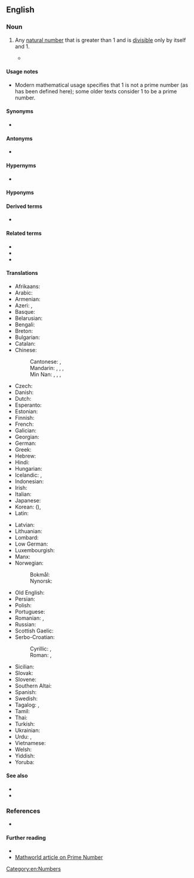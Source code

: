 {{also|prime-number}}
==English==

===Noun===
{{en-noun}}

# {{lb|en|number theory}} Any [[natural number]] that is greater than 1 and is [[divisible]] only by itself and 1.
#* {{quote-magazine|year=2013|month=July-August|author=[http://www.americanscientist.org/authors/detail/sarah-glaz Sarah Glaz]|title=[http://www.americanscientist.org/issues/pub/2013/4/ode-to-prime-numbers Ode to Prime Numbers]|volume=101|issue=4|magazine={{w|American Scientist}}|passage=Some poems, echoing the purpose of early poetic treatises on scientific principles, attempt to elucidate the mathematical concepts that underlie '''prime numbers'''. Others play with primes’ cultural associations. Still others derive their structure from mathematical patterns involving primes.}}
#: {{ux|en|Every natural number greater than 1 can be factorized into '''prime numbers'''.}}

====Usage notes====
* Modern mathematical usage specifies that 1 is not a prime number (as has been defined here); some older texts consider 1 to be a prime number.

====Synonyms====
* {{l|en|prime}}

====Antonyms====
* {{l|en|composite number}}

====Hypernyms====
* {{l|en|number}}

====Hyponyms====
{{hyp4|lang=en|[[additive prime number]]
|[[annihilating prime number]]
|[[Bell number prime number]]
|[[Carol prime number]]
|[[Catalan prime number]]
|[[centered decagonal prime number]]
|[[centered heptagonal prime number]]
|[[centered square prime number]]
|[[centered triangular prime number]]
|[[Chen prime number]]
|[[circular prime number]]
|[[cousin prime number]]
|[[Cuban prime number]]
|[[Cullen prime number]]
|[[delannoy number prime number]]
|[[deletable prime number]]
|[[dihedral prime number]]
|[[double factorial prime number]]
|[[double Mersenne prime number]]
|[[Eisenstein prime number without imaginary part]]
|[[emirp]]
|[[Euclid prime number]]
|[[Euclid-Mullin Sequence prime number]]
|[[Euler irregular prime number]]
|[[even prime number]]
|[[factorial prime number]]
|[[Fermat prime number]]
|[[Fibonacci prime number]]
|[[fortunate prime number]]
|[[Gaussian prime number]]
|[[generalized Fermat prime number base 10]]
|[[Genocchi number prime number]]
|[[Gilda's prime number]]
|[[good prime number]]
|[[happy prime number]]
|[[harmonic prime number]]
|[[Higgs prime number for squares]]
|[[highly cototient number prime number]]
|[[irregular prime number]]
|[[isolated prime number]]
|[[Kynea prime number]]
|[[left-truncatable prime number]]
|[[Leyland prime number]]
|[[long prime number]]
|[[Lucas prime number]]
|[[lucky prime number]]
|[[Markov prime number]]
|[[Mersenne prime number]]
|[[Mills prime number]]
|[[minimal prime number]]
|[[Motzkin prime number]]
|[[Newman–Shanks–Williams prime number]]
|[[non-generous prime number]]
|[[odd prime number]]
|[[Padovan prime number]]
|[[palindromic prime number]]
|[[palindromic wing prime number]]
|[[partition prime number]]
|[[Pell prime number]]
|[[permutable prime number]]
|[[Perrin prime number]]
|[[Pierpont prime number]]
|[[Pillai prime number]]
|[[prime number of Binary Quadratic Form]]
|[[primeval prime number]]
|[[primorial prime number]]
|[[Proth prime number]]
|[[Pythagorean prime number]]
|[[Quartan prime number]]
|[[Ramanujan prime number]]
|[[regular prime number]]
|[[repunit prime number]]
|[[right-truncatable prime number]]
|[[safe prime number]]
|[[Schröder prime number]]
|[[Schröder-Hipparchus number prime number]]
|[[self prime number]]
|[[sexy prime number]]
|[[Smarandache-Wellin prime number]]
|[[Smarandache–Wellin prime number]]
|[[Solinas prime number]]
|[[Sophie Germain prime number]]
|[[star prime number]]
|[[Stern prime number]]
|[[super-prime number]]
|[[supersingular prime number]]
|[[swinging prime number]]
|[[Thabit number prime number]]
|[[twin prime number]]
|[[two-sided prime number]]
|[[Ulam number prime number]]
|[[unique prime number]]
|[[Wagstaff prime number]]
|[[Wall–Sun–Sun prime number]]
|[[Weakly prime numbers]]
|[[Wedderburn-Etherington number prime number]]
|[[Wieferich prime number]]
|[[Wilson prime number]]
|[[Wolstenholme prime number]]
|[[Woodall prime number]]
}}

====Derived terms====
* {{l|en|primality}}

====Related terms====
* {{l|en|prime constellation}}
* {{l|en|prime factor}}
* {{l|en|prime factorization}}

====Translations====
{{trans-top|natural number}}
* Afrikaans: {{t|af|priemgetal}}
* Arabic: {{t|ar|عَدَد أَوَّلِيّ|m}}
* Armenian: {{t|hy|պարզ թիվ}}
* Azeri: {{t|az|sadə ədəd}}, {{t|az|əsli ədəd}}
* Basque: {{t|eu|zenbaki lehen}}
* Belarusian: {{t|be|просты́ лік|m|sc=Cyrl}}
* Bengali: {{t|bn|মৌলিক সংখ্যা}}
* Breton: {{t|br|niveroù kentael}}
* Bulgarian: {{t|bg|просто́ число́|n}}
* Catalan: {{t|ca|nombre primer|m}}
* Chinese:
*: Cantonese: {{t|yue|質數|sc=Hani}}, {{t|yue|质数|tr=zat1 sou3|sc=Hani}}
*: Mandarin: {{t+|cmn|素數|sc=Hani}}, {{t+|cmn|素数|tr=sùshù|sc=Hani}}, {{t+|cmn|質數|sc=Hani}}, {{t+|cmn|质数|tr=zhìshù, zhíshù|sc=Hani}}
*: Min Nan: {{t|nan|素數|sc=Hani}}, {{t|nan|素数|tr=sò͘-sò͘|sc=Hani}}, {{t|nan|質數|sc=Hani}}, {{t|nan|质数|tr=chit-sò͘|sc=Hani}}
* Czech: {{t+|cs|prvočíslo|n}}
* Danish: {{t+|da|primtal}}
* Dutch: {{t+|nl|priemgetal|n}}
* Esperanto: {{t-needed|eo}}
* Estonian: {{t+|et|algarv}}
* Finnish: {{t+|fi|alkuluku}}
* French: {{t+|fr|nombre premier|m}}
* Galician: {{t|gl|número primo|m}}
* Georgian: {{t|ka|მარტივი რიცხვი|sc=Geor}}
* German: {{t+|de|Primzahl|f}}
* Greek: {{t+|el|πρώτος αριθμός|m}}
* Hebrew: {{t+|he|מִסְפָּר רִאשׁוֹנִי|m}}
* Hindi: {{t|hi|अभाज्य संख्या}}
* Hungarian: {{t+|hu|prímszám}}
* Icelandic: {{t+|is|frumtala|f}}, {{t|is|prímtala|f}}
* Indonesian: {{t+|id|bilangan prima}}
* Irish: {{t|ga|uimhir phríomha|f}}
* Italian: {{t+|it|numero primo|m}}
* Japanese: {{t+|ja|素数|tr=そすう, sosū}}
* Korean: {{t+|ko|소수}} ({{t+|ko|素數|sc=Hani}}), {{t+|ko|씨수}} {{qualifier|North Korea}}
* Latin: {{t|la|numerus primus|m}}
{{trans-mid}}
* Latvian: {{t|lv|pirmskaitlis|m}}
* Lithuanian: {{t|lt|pirminiai skaičiai}}
* Lombard: {{t|lmo|nümar primm}}
* Low German: {{t|nds|Primtall}}
* Luxembourgish: {{t|lb|Primzuel}}
* Manx: {{t|gv|ard-earroo|m}}
* Norwegian:
*: Bokmål: {{t+|nb|primtall|n}}
*: Nynorsk: {{t|nn|primtal|n}}
* Old English: {{t|ang|frumtæl}}
* Persian: {{t|fa|عدد اول|tr='adad avval}}
* Polish: {{t+|pl|liczba pierwsza|f}}
* Portuguese: {{t|pt|número primo|m}}
* Romanian: {{t+|ro|număr prim}}, {{t|ro|numere prime|n-p}}
* Russian: {{t|ru|просто́е число́|n}}
* Scottish Gaelic: {{t|gd|prìomh-àireamh|f}}
* Serbo-Croatian:
*: Cyrillic: {{t|sh|прости број|m}}, {{t|sh|прост број|m}}
*: Roman: {{t|sh|prosti broj|m}}, {{t|sh|prost broj|m}}
* Sicilian: {{t|scn|nùmmuru primu|m}}
* Slovak: {{t|sk|prvočíslo|n}}
* Slovene: {{t+|sl|praštevilo|n}}
* Southern Altai: {{t|alt|тегин тоо|tr=tegin too}}
* Spanish: {{t+|es|número primo|m}}
* Swedish: {{t+|sv|primtal|n}}
* Tagalog: {{t|tl|bilang na lantay}}, {{t|tl|bilang na balho}}
* Tamil: {{t+|ta|பகா எண்}}
* Thai: {{t+|th|จำนวนเฉพาะ|tr=jam-nuan chà-pór}}
* Turkish: {{t+|tr|asal sayı}}
* Ukrainian: {{t|uk|просте́ число́|n}}
* Urdu: {{t|ur|مفرد عدد}}, {{t|ur|ولی عدد}}
* Vietnamese: {{t+|vi|số nguyên tố}}
* Welsh: {{t|cy|rhif cysefin}}
* Yiddish: {{t|yi|פּרימצאָל|f}}
* Yoruba: {{t|yo|nọ́mbà àkọ́kọ́}}
{{trans-bottom}}

====See also====
* {{l|en|divisor}}
* {{l|en|factor}}

===References===
* {{pedia}}

====Further reading====
* {{pedialite}}
* [http://mathworld.wolfram.com/PrimeNumber.html Mathworld article on Prime Number]

[[Category:en:Numbers]]